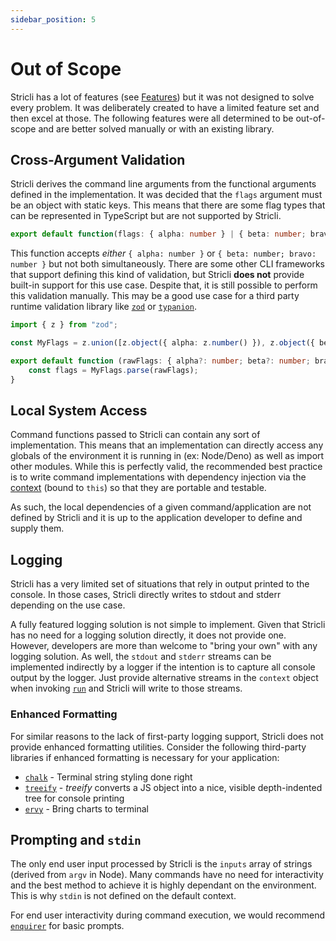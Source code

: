 ```yaml
---
sidebar_position: 5
---
```


# Out of Scope

Stricli has a lot of features (see [Features](./features)) but it was not designed to solve every problem. It was deliberately created to have a limited feature set and then excel at those. The following features were all determined to be out-of-scope and are better solved manually or with an existing library.

## Cross-Argument Validation

Stricli derives the command line arguments from the functional arguments defined in the implementation. It was decided that the `flags` argument must be an object with static keys. This means that there are some flag types that can be represented in TypeScript but are not supported by Stricli.

```ts
export default function(flags: { alpha: number } | { beta: number; bravo: number }) { ...
```

This function accepts _either_ `{ alpha: number }` or `{ beta: number; bravo: number }` but not both simultaneously. There are some other CLI frameworks that support defining this kind of validation, but Stricli **does not** provide built-in support for this use case. Despite that, it is still possible to perform this validation manually. This may be a good use case for a third party runtime validation library like [`zod`](https://zod.dev/) or [`typanion`](https://mael.dev/typanion/).

```ts
import { z } from "zod";

const MyFlags = z.union([z.object({ alpha: z.number() }), z.object({ beta: z.number(), bravo: z.number() })]);

export default function (rawFlags: { alpha?: number; beta?: number; bravo?: number }) {
    const flags = MyFlags.parse(rawFlags);
}
```

## Local System Access

Command functions passed to Stricli can contain any sort of implementation. This means that an implementation can directly access any globals of the environment it is running in (ex: Node/Deno) as well as import other modules. While this is perfectly valid, the recommended best practice is to write command implementations with dependency injection via the [context](./structure/isolated-context.mdx) (bound to `this`) so that they are portable and testable.

As such, the local dependencies of a given command/application are not defined by Stricli and it is up to the application developer to define and supply them.

## Logging

Stricli has a very limited set of situations that rely in output printed to the console. In those cases, Stricli directly writes to stdout and stderr depending on the use case.

A fully featured logging solution is not simple to implement. Given that Stricli has no need for a logging solution directly, it does not provide one. However, developers are more than welcome to "bring your own" with any logging solution. As well, the `stdout` and `stderr` streams can be implemented indirectly by a logger if the intention is to capture all console output by the logger. Just provide alternative streams in the `context` object when invoking [`run`](../packages/core/functions/run) and Stricli will write to those streams.

### Enhanced Formatting

For similar reasons to the lack of first-party logging support, Stricli does not provide enhanced formatting utilities. Consider the following third-party libraries if enhanced formatting is necessary for your application:

-   [`chalk`](https://github.com/chalk/chalk) - Terminal string styling done right
-   [`treeify`](https://github.com/notatestuser/treeify) - _treeify_ converts a JS object into a nice, visible depth-indented tree for console printing
-   [`ervy`](https://github.com/chunqiuyiyu/ervy) - Bring charts to terminal

## Prompting and `stdin`

The only end user input processed by Stricli is the `inputs` array of strings (derived from `argv` in Node). Many commands have no need for interactivity and the best method to achieve it is highly dependant on the environment. This is why `stdin` is not defined on the default context.

For end user interactivity during command execution, we would recommend [`enquirer`](https://github.com/enquirer/enquirer) for basic prompts.
